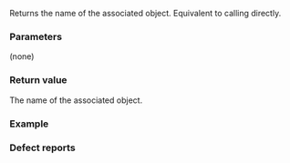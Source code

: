 {{cpp/types/type_index/title|name}}
{{cpp/types/type_index/navbar}}
{{dcl begin}}
{{dcl | since=c++11 |
const char* name() const noexcept;
}}
{{dcl end}}

Returns the name of the associated {{lc|std::type_info}} object. Equivalent to calling {{lc|std::type_info::name()}} directly.

===Parameters===
(none)

===Return value===
The name of the associated {{lc|std::type_info}} object.

===Example===
{{example
| code=
#include &lt;iostream&gt;
#include &lt;typeindex&gt;
int main() {
    std::cout &lt;&lt; std::type_index(typeid(std::cout)).name();
}
| p=true | output=NSt3__113basic_ostreamIcNS_11char_traitsIcEEEE
}}

===Defect reports===
{{dr list begin}}
{{dr list item|wg=lwg|dr=2144|std=C++11|before={{tt|type_index::name}} was not required to be noexcept|after=required}}
{{dr list end}}

{{langlinks|de|es|fr|it|ja|pt|ru|zh}}